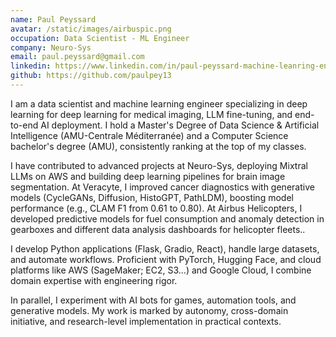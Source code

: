 ```yaml
---
name: Paul Peyssard
avatar: /static/images/airbuspic.png
occupation: Data Scientist - ML Engineer
company: Neuro-Sys
email: paul.peyssard@gmail.com
linkedin: https://www.linkedin.com/in/paul-peyssard-machine-leanring-engineer/
github: https://github.com/paulpey13
---
```


I am a data scientist and machine learning engineer specializing in deep learning for  deep learning for medical imaging, LLM fine-tuning, and end-to-end AI deployment. I hold a Master's Degree of Data Science & Artificial Intelligence (AMU-Centrale Méditerranée) and a Computer Science bachelor's degree (AMU), consistently ranking at the top of my classes.

I have contributed to advanced projects at Neuro-Sys, deploying Mixtral LLMs on AWS and building deep learning pipelines for brain image segmentation. At Veracyte, I improved cancer diagnostics with generative models (CycleGANs, Diffusion, HistoGPT, PathLDM), boosting model performance (e.g., CLAM F1 from 0.61 to 0.80). At Airbus Helicopters, I developed predictive models for fuel consumption and anomaly detection in gearboxes and different data analysis dashboards for helicopter fleets..

I develop Python applications (Flask, Gradio, React), handle large datasets, and automate workflows. Proficient with PyTorch, Hugging Face, and cloud platforms like AWS (SageMaker; EC2, S3...) and Google Cloud, I combine domain expertise with engineering rigor.

In parallel, I experiment with AI bots for games, automation tools, and generative models. My work is marked by autonomy, cross-domain initiative, and research-level implementation in practical contexts.